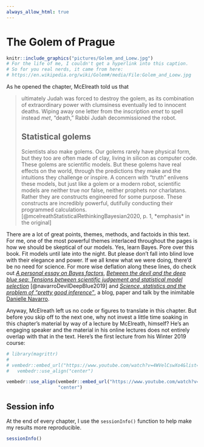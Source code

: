 ```yaml
---
always_allow_html: true
---
```


# The Golem of Prague

```r
knitr::include_graphics("pictures/Golem_and_Loew.jpg") 
# For the life of me, I couldn't get a hyperlink into this caption.
# So for you real nerds, it came from here:
# https://en.wikipedia.org/wiki/Golem#/media/File:Golem_and_Loew.jpg
```

As he opened the chapter, McElreath told us that

> ultimately Judah was forced to destroy the golem, as its combination of extraordinary power with clumsiness eventually led to innocent deaths. Wiping away one letter from the inscription *emet* to spell instead *met*, "death," Rabbi Judah decommissioned the robot.
>
> ## Statistical golems
>
> Scientists also make golems. Our golems rarely have physical form, but they too are often made of clay, living in silicon as computer code. These golems are scientific models. But these golems have real effects on the world, through the predictions they make and the intuitions they challenge or inspire. A concern with "truth" enlivens these models, but just like a golem or a modern robot, scientific models are neither true nor false, neither prophets nor charlatans. Rather they are constructs engineered for some purpose. These constructs are incredibly powerful, dutifully conducting their programmed calculations. [@mcelreathStatisticalRethinkingBayesian2020, p. 1, *emphasis* in the original]

There are a lot of great points, themes, methods, and factoids in this text. For me, one of the most powerful themes interlaced throughout the pages is how we should be skeptical of our models. Yes, learn Bayes. Pore over this book. Fit models until late into the night. But please don't fall into blind love with their elegance and power. If we all knew what we were doing, there'd be no need for science. For more wise deflation along these lines, do check out [*A personal essay on Bayes factors*](https://psyarxiv.com/nujy6), [*Between the devil and the deep blue sea: Tensions between scientific judgement and statistical model selection*](https://link.springer.com/article/10.1007/s42113-018-0019-z) [@navarroDevilDeepBlue2019] and [*Science, statistics and the problem of "pretty good inference"*](https://www.youtube.com/watch?v=tNkmsAOn7aU), a blog, paper and talk by the inimitable [Danielle Navarro](https://twitter.com/djnavarro?lang=en).

Anyway, McElreath left us no code or figures to translate in this chapter. But before you skip off to the next one, why not invest a little time soaking in this chapter's material by way of a lecture by McElreath, himself? He's an engaging speaker and the material in his online lectures does not entirely overlap with that in the text. Here's the first lecture from his Winter 2019 course:

```r
# library(magrittr)
# 
# vembedr::embed_url("https://www.youtube.com/watch?v=4WVelCswXo4&list=PLDcUM9US4XdNM4Edgs7weiyIguLSToZRI") %>%
#   vembedr::use_align("center")

vembedr::use_align(vembedr::embed_url("https://www.youtube.com/watch?v=4WVelCswXo4&list=PLDcUM9US4XdNM4Edgs7weiyIguLSToZRI"), 
                   "center")
```

## Session info {-}

At the end of every chapter, I use the `sessionInfo()` function to help make my results more reproducible.

```r
sessionInfo()
```

